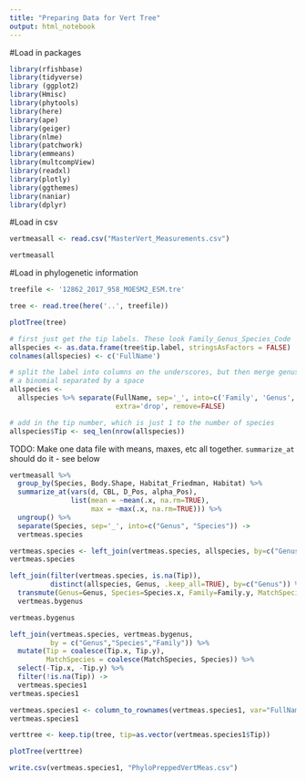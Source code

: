 ```yaml
---
title: "Preparing Data for Vert Tree"
output: html_notebook
---
```


#Load in packages
```r
library(rfishbase)
library(tidyverse)
library (ggplot2)
library(Hmisc)
library(phytools)
library(here)
library(ape)
library(geiger)
library(nlme)
library(patchwork)
library(emmeans)
library(multcompView)
library(readxl)
library(plotly) 
library(ggthemes) 
library(naniar)
library(dplyr)
```


#Load in csv
```r
vertmeasall <- read.csv("MasterVert_Measurements.csv")

vertmeasall
```

#Load in phylogenetic information
```r
treefile <- '12862_2017_958_MOESM2_ESM.tre'
```

```r
tree <- read.tree(here('..', treefile))
```

```r
plotTree(tree)
```

```r
# first just get the tip labels. These look Family_Genus_Species_Code
allspecies <- as.data.frame(tree$tip.label, stringsAsFactors = FALSE) 
colnames(allspecies) <- c('FullName')

# split the label into columns on the underscores, but then merge genus and species again into
# a binomial separated by a space
allspecies <- 
  allspecies %>% separate(FullName, sep='_', into=c('Family', 'Genus', 'Species'), 
                          extra='drop', remove=FALSE)

# add in the tip number, which is just 1 to the number of species
allspecies$Tip <- seq_len(nrow(allspecies))
```

TODO: Make one data file with means, maxes, etc all together. `summarize_at` should do it - see below
```r
vertmeasall %>%
  group_by(Species, Body.Shape, Habitat_Friedman, Habitat) %>%
  summarize_at(vars(d, CBL, D_Pos, alpha_Pos), 
               list(mean = ~mean(.x, na.rm=TRUE), 
                    max = ~max(.x, na.rm=TRUE))) %>%
  ungroup() %>%
  separate(Species, sep='_', into=c("Genus", "Species")) ->
  vertmeas.species
```

```r
vertmeas.species <- left_join(vertmeas.species, allspecies, by=c("Genus", "Species"))
vertmeas.species
```


```r
left_join(filter(vertmeas.species, is.na(Tip)),
          distinct(allspecies, Genus, .keep_all=TRUE), by=c("Genus")) %>%
  transmute(Genus=Genus, Species=Species.x, Family=Family.y, MatchSpecies=Species.y, Tip=Tip.y) ->
  vertmeas.bygenus
```

```r
vertmeas.bygenus
```

```r
left_join(vertmeas.species, vertmeas.bygenus,
          by = c("Genus","Species","Family")) %>%
  mutate(Tip = coalesce(Tip.x, Tip.y),
         MatchSpecies = coalesce(MatchSpecies, Species)) %>%
  select(-Tip.x, -Tip.y) %>%
  filter(!is.na(Tip)) ->
  vertmeas.species1
vertmeas.species1
```

```r
vertmeas.species1 <- column_to_rownames(vertmeas.species1, var="FullName")
vertmeas.species1
```

```r
verttree <- keep.tip(tree, tip=as.vector(vertmeas.species1$Tip))
```

```r
plotTree(verttree)
```

```r
write.csv(vertmeas.species1, "PhyloPreppedVertMeas.csv")
```


